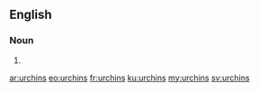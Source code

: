 ==English==

===Noun===
{{head|en}}

# {{plural of|urchin}}

[[ar:urchins]]
[[eo:urchins]]
[[fr:urchins]]
[[ku:urchins]]
[[my:urchins]]
[[sv:urchins]]